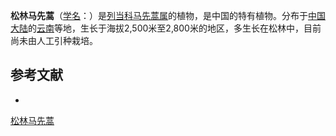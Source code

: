 {{Speciesbox
| name = 松林马先蒿
| status = 
| status_system = 
| image =
| genus = Pedicularis
| species = pinetorum
| authority = Hand.-Mazz.
}}

'''松林马先蒿'''（[[学名|学名]]：{{lang|la|''Pedicularis pinetorum''}}）是[[列当科|列当科]][[马先蒿属|马先蒿属]]的植物，是中国的特有植物。分布于[[中国大陆|中国大陆]]的[[云南|云南]]等地，生长于海拔2,500米至2,800米的地区，多生长在松林中，目前尚未由人工引种栽培。

== 参考文献 ==
<div class="references-small">
* {{cite web| url =http://www.bioinfo.cn/db05/KmzwSpecies.php?action=view&id=21367| title =松林马先蒿| work =《中国高等植物数据库全库》| publisher =中国科学院微生物研究所| author =昆明植物研究所| accessdate =2009-02-25| deadurl =yes| archiveurl =https://web.archive.org/web/20160305002639/http://www.bioinfo.cn/db05/KmzwSpecies.php?action=view&id=21367| archivedate =2016-03-05}}
</div>
{{Taxonbar|from=Q11104554}}

[[Category:马先蒿属|松林马先蒿]]


{{植物小作品}}